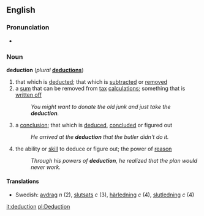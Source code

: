 ==English==
===Pronunciation===
*{{audio|en-us-deduction.ogg|Audio (US)}}

===Noun===
'''deduction''' (''plural'' '''[[deductions]]''')
#that which is [[deduct]]ed; that which is [[subtract]]ed or [[removed]]
#a [[sum]] that can be removed from [[tax]] [[calculation]]s; something that is [[written off]]
#:''You might want to donate the old junk and just take the '''deduction'''.''
#a [[conclusion]]; that which is [[deduce]]d, [[conclude]]d or figured out
#:''He arrived at the '''deduction''' that the butler didn't do it.''
#the ability or [[skill]] to deduce or figure out; the power of [[reason]]
#:''Through his powers of '''deduction''', he realized that the plan would never work.''

====Translations====
*Swedish: [[avdrag]] ''n'' (2), [[slutsats]] ''c'' (3), [[härledning]] ''c'' (4), [[slutledning]] ''c'' (4)

[[it:deduction]]
[[pl:Deduction]]